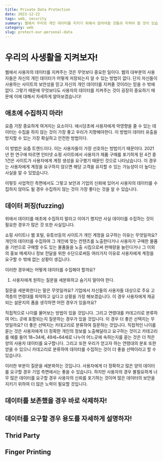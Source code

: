 ```yaml
---
title: Private Data Protection
date: 2023-12-22
tags: web, security
summary: 웹에서 우리의 개인 데이터를 지키기 위해서 알아야할 것들과 지켜야 할 것이 있습니다. 이 글에서는 우리의 개인 데이터를 지키기 위한 방법들에 대해서 이야기 해보고 어떻게 하면 더 안전하게 개인 데이터를 지킬 수 있을지에 대해서 이야기 해보겠습니다.
category: web
slug: protect-our-personal-data
---
```


# 우리의 사생활을 지켜보자!

웹에서 사용자의 데이터를 지켜주는 것은 무엇보다 중요한 일이다. 웹의 대부분의 사용자들은 자신의 개인 데이터가 어떻게 저장되는지 알 수 있는 방법이 없다. 단지 자신들이 사용하는 사이트의 보안성을 믿고 자신의 개인 데이터를 지켜줄 것이라는 믿을 수 밖에 없다. 그렇기 때문에 무엇보다도 사용자의 데이터를 지켜주는 것이 굉장히 중요하기 때문에 이에 대해서 자세하게 알아보겠습니다!

## 애초에 수집하지 마라!

요즘 가장 중요하게 여겨지는 요소이다. 애시당초에 사용자에게 악영향을 줄 수 있는 데이터는 수집을 하지 않는 것이 가장 좋고 우리가 지향해야한다. 이 방법이 데이터 유출을 방지할 수 있는 가장 확실하고 안전한 방법이다.

이 방법은 요즘 트렌드이다. 이는 사용자들이 가장 선호하는 방법이기 때문이다. 2021년 한 연구에 따르면 인터넷 쇼핑 사이트에서 사용자가 제품 구매를 포기하게 된 4건 중 1건은 사이트가 사용자에게 계정 생성을 요구했기 때문인 것으로 나타났습니다. 이 경우는 사용자에게 계정을 요구하지 않으면 해당 고객을 유지할 수 있는 가능성이 더 높다는 사실을 알 수 있었습니다.

이렇듯 사업적인 측면에서도 그렇고 보안과 기업의 신뢰에 있어서 사용자의 데이터를 수집하지 않아도 될 경우 수집하지 않는 것이 가장 좋다는 것을 알 수 있습니다.

## 데이터 퍼징(fuzzing)

위에서 데이터를 애초에 수집하지 말라고 이야기 했지만 사실 데이터를 수집하는 것이 필요한 경우가 많은 것 또한 사실입니다.

쇼핑 사이트나 웹 포털, 유튜브등의 사이트가 개인 계정을 요구하는 이유는 무엇일까요? 개인의 데이터를 수집하여 그 개인에 맞는 컨텐츠를 노출한다거나 사용자가 구매한 물품을 기반으로 구매할 수도 있는 물품들을 노출 시킴으로써 판매량을 늘린다거나 그 이외의 홍보 메세지나 정보 전달을 위한 수단으로써등 여러가지 이유로 사용자에게 계정을 요구할 수 밖에 없는 상황이 생깁니다.

이러한 경우에는 어떻게 데이터를 수집해야 할까요?

1. 사용자에게 원하는 질문을 세분화하고 숨기지 말아야 한다.

질문을 세분화한다는 말은 무엇일까요? 기업에서 자신들의 사용자들 대상으로 주요 고객층의 연령대를 파악하고 싶다고 상황을 가정 해보겠습니다. 이 경우 사용자에게 제공되는 설문지의 폼을 생각하면 어떤 경우가 있을까요?

직접적으로 나이를 물어보는 방법이 있을 것입니다. 그리고 연령대를 카데고리로 분류하여 어느 곳에 포함되는지 질문하는 경우가 있을 것입니다. 이 경우 더 좋은 선택지는 무엇일까요? 더 좋은 선택지는 카데고리로 분류하여 질문하는 것입니다. 직접적인 나이를 묻는 것은 사용자에게 더 정확한 개인의 정보를 노출해달라고 요구하는 것이고 카데고리를 예를 들어 18~34세, 49세~64세로 나누어 어느곳에 속하는지를 묻는 것은 더 적은 양의 사용자 데이터를 요구합니다. 그리고 또한 우리가 얻고자 하는 연령대의 분포 또한 얻을 수 있으니 카데고리로 분류하여 데이터를 수집하는 것이 더 좋을 선택이라고 할 수 있습니다.

이러한 부분이 질문을 세분화하는 것입니다. 사용자에게 더 정확하고 많은 양의 데이터를 요구할 경우 기업 측면에서는 좋을 수 있습니다. 하지만 사용자의 경우 불필요하게 너무 많은 데이터를 요구할 경우 사용자의 신뢰를 포기하는 것이며 많은 데이터의 보안을 지키기 위하여 더 많은 노력이 필요할 것입니다.

## 데이터를 보존했을 경우 바로 삭제하자!

## 데이터를 요구할 경우 용도를 자세하게 설명하자!

## Thrid Party

## Finger Printing
